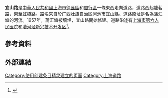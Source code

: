 '''宜山路'''是[[中華人民共和國|中華人民共和國]][[上海市|上海市]][[徐匯區|徐匯區]]和[[閔行區|閔行區]]一條東西走向道路，道路西起龍茗路，東至[[虹橋路|虹橋路]]。路名來自於[[广西壮族自治区|广西壮族自治区]][[河池市|河池市]][[宜山縣|宜山縣]]。道路原址是名為蒲汇塘的河流。1957年，蒲汇塘被填埋，宜山路開始修建。道路沿途有[[上海市第六人民医院|上海市第六人民医院]]和[[漕河泾新兴技术开发区|漕河泾新兴技术开发区]]<ref>{{cite news |title=第二节　县镇级类 |url=http://61.129.65.112/dfz_web/DFZ/Info?idnode=70925&tableName=userobject1a&id=73717 |publisher=上海市地方志办公室}}</ref>。

== 參考資料 ==
{{Reflist|2}}


== 外部連結 ==



[[Category:使用创建条目精灵建立的页面|Category:使用创建条目精灵建立的页面]]
[[Category:上海道路|Category:上海道路]]